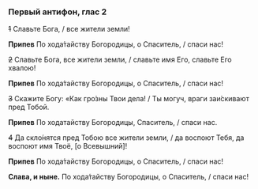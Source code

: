 ### Первый антифон, глас 2

~~1~~ Славьте Бога, / все жители земли!

**Припев** По хода́тайству Богородицы, о Спаситель, / спаси нас!

~~2~~ Славьте Бога, все жители земли, / славьте имя Его, славьте Его хвалою!

**Припев** По хода́тайству Богородицы, о Спаситель, / спаси нас!

~~3~~ Скажите Богу: «Как гро́зны Твои дела! / Ты могуч, враги заи́скивают пред Тобой.

**Припев** По ходатайству Богородицы, Спаситель, / спаси нас.

~~4~~ Да скло́нятся пред Тобою все жители земли, / да воспоют Тебя, да воспоют имя Твоё, <R>[</R>о Всевышний<R>]</R>!

**Припев** По хода́тайству Богородицы, о Спаситель, / спаси нас!

**Слава, и ныне.** По хода́тайству Богородицы, о Спаситель, / спаси нас!
